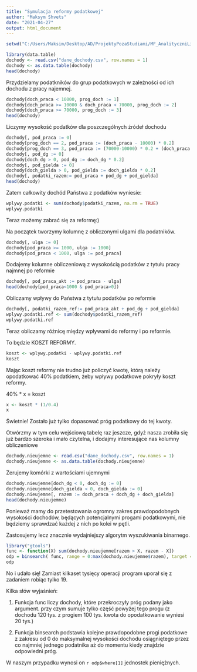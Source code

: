 ```yaml
---
title: "Symulacja reformy podatkowej"
author: "Maksym Shvets"
date: "2021-04-27"
output: html_document
---
```


```r
setwd("C:/Users/Maksim/Desktop/AD/ProjektyPozaStudiami/MF_AnalityczniLiderzy")
```
```r
library(data.table)
dochody <- read.csv("dane_dochody.csv", row.names = 1)
dochody <- as.data.table(dochody)
head(dochody)
```

Przydzielamy podatkników do grup podatkowych w zależności od ich dochodu z pracy najemnej.

```r
dochody[doch_praca < 10000, prog_doch := 1]
dochody[doch_praca >= 10000 & doch_praca < 70000, prog_doch := 2]
dochody[doch_praca >= 70000, prog_doch := 3]
head(dochody)
```

Liczymy wysokość podatków dla poszczególnych źródeł dochodu

```r
dochody[, pod_praca := 0]
dochody[prog_doch == 2, pod_praca := (doch_praca - 10000) * 0.2]
dochody[prog_doch == 3, pod_praca := (70000-10000) * 0.2 + (doch_praca - 70000) * 0.3]
dochody[, pod_dg := 0]
dochody[doch_dg > 0, pod_dg := doch_dg * 0.2]
dochody[, pod_gielda := 0]
dochody[doch_gielda > 0, pod_gielda := doch_gielda * 0.2]
dochody[, podatki_razem:= pod_praca + pod_dg + pod_gielda]
head(dochody)
```

Zatem całkowity dochód Państwa z podatków wyniesie:

```r
wplywy.podatki <- sum(dochody$podatki_razem, na.rm = TRUE)
wplywy.podatki
```

Teraz możemy zabrać się za reformę:)

Na początek tworzymy kolumnę z obliczonymi ulgami dla podatników.

```r
dochody[, ulga := 0]
dochody[pod_praca >= 1000, ulga := 1000]
dochody[pod_praca < 1000, ulga := pod_praca]
```

Dodajemy kolumne obliczeniową z wysokością podatków z tytułu pracy najmnej po reformie

```r
dochody[, pod_praca_akt := pod_praca - ulga]
head(dochody[pod_praca<1000 & pod_praca>0])
```

Obliczamy wpływy do Państwa z tytułu podatków po reformie

```r
dochody[, podatki_razem_ref:= pod_praca_akt + pod_dg + pod_gielda]
wplywy.podatki.ref <- sum(dochody$podatki_razem_ref)
wplywy.podatki.ref
```

Teraz obliczamy różnicę między wpływami do reformy i po reformie.

To będzie KOSZT REFORMY.

```r
koszt <- wplywy.podatki - wplywy.podatki.ref
koszt
```

Mając koszt reformy nie trudno już policzyć kwotę, którą należy opodatkować 40% podatkiem, żeby wpływy podatkowe pokryły koszt reformy.

40% * x = koszt

```r
x <- koszt * (1/0.4)
x
```

Świetnie! Zostało już tylko dopasować próg podatkowy do tej kwoty.

Otwórzmy w tym celu wejściową tabelę raz jeszcze, gdyż nasza zrobiła się już bardzo szeroka i mało czytelna, i dodajmy interesujące nas kolumny obliczeniowe

```r
dochody.nieujemne <- read.csv("dane_dochody.csv", row.names = 1)
dochody.nieujemne <- as.data.table(dochody.nieujemne)
```

Zerujemy komórki z wartościami ujemnymi

```r
dochody.nieujemne[doch_dg < 0, doch_dg := 0]
dochody.nieujemne[doch_gielda < 0, doch_gielda := 0]
dochody.nieujemne[, razem := doch_praca + doch_dg + doch_gielda]
head(dochody.nieujemne)
```

Ponieważ mamy do przetestowania ogromny zakres prawdopodobnych wysokości dochodów, będących potencjalnymi progami podatkowymi, nie będziemy sprawdzać każdej z nich po kolei w pętli. 

Zastosujemy lecz znacznie wydajniejszy algorytm wyszukiwania binarnego.

```r
library("gtools")
func <- function(X) sum(dochody.nieujemne[razem > X, razem - X])
odp = binsearch( func, range = 0:max(dochody.nieujemne$razem), target = x )
odp
```

No i udało się! Zamiast kilkaset tysięcy operacji program uporał się z zadaniem robiąc tylko 19.

Kilka słów wyjaśnień:

1. Funkcja func liczy dochody, które przekroczyły próg podany jako argument. przy czym sumuje tylko część powyżej tego progu (z dochodu 120 tys. z progiem 100 tys. kwota do opodatkowanie wyniesi 20 tys.)

2. Funkcja binsearch podstawia kolejne prawdopodobne progi podatkowe z zakresu od 0 do maksymalnej wysokości dochodu osiągniętego przez co najmniej jednego podatnika aż do momentu kiedy znajdzie odpowiedni próg.

W naszym przypadku wynosi on `r odp$where[1]` jednostek pieniężnych.



